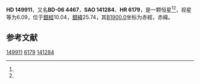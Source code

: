 {{Starbox begin
| name = HD 149911
}}
{{Starbox observe
| epoch = [[J2000.0|J2000.0]]
| constell = {{星座名待查}}<ref name=SIMBAD>{{cite web
 | url=http://simbad.u-strasbg.fr/simbad/sim-id?Ident=HR+6179
 | title =Pulsating variable Star
 | publisher=Centre de Données astronomiques de Strasbourg
 | work=SIMBAD
 | accessdate=2012-07-13}}</ref><ref name=DATA>{{cite web
 | url=http://vizier.u-strasbg.fr/viz-bin/VizieR-5?-out.add=.&-source=5050&-corr=PK=HR&-out.max=9999&HR=6179
 | title=VizieR Detailed Page
 | accessdate=2012-07-13
 | archive-date=2016-03-05
 | archive-url=https://web.archive.org/web/20160305031523/http://vizier.u-strasbg.fr/viz-bin/VizieR-5?-out.add=.&-source=5050&-corr=PK=HR&-out.max=9999&HR=6179
 | dead-url=no
 }}</ref>
| 星官 = 
| ra = {{RA|16|38|1.6}}<ref name=SIMBAD /><ref name=DATA />
| dec = {{DEC|-6|32|17}}<ref name=SIMBAD /><ref name=DATA />
| appmag_v = 6.09<ref name=SIMBAD /><ref name=DATA />
}}
{{Starbox character
| class = A0pCrEu<ref name=SIMBAD /><ref name=DATA />
| b-v = 0.16<ref name=SIMBAD /><ref name=DATA />
| u-b = 0.13<ref name=SIMBAD /><ref name=DATA />
| r-i = <ref name=SIMBAD /><ref name=DATA />
| variable = 
}}
{{Starbox astrometry
| radial_v = 0.13
| prop_mo_ra = -22
| parallax = 
| p_error = 
}}
{{Starbox catalog
| names =BD-06 4467，[[SAO星表|SAO]] 141284，[[HD星表|HD]] 149911，[[HR星表|HR]] 6179}}
{{Starbox reference |Simbad=HR+6179}}
{{Starbox end}}

'''HD 149911'''，又名'''BD-06 4467'''，'''SAO 141284'''、'''HR 6179'''，是一颗恒星<ref name=SIMBAD /><ref name=DATA />，视星等为6.09，位于[[銀道座標系|銀經]]10.04，[[銀道座標系|銀緯]]25.74，其[[B1900.0|B1900.0]]坐标为赤經{{RA|16|32|40.1}}，赤緯{{DEC|-6|25.74|12}}。

== 参考文献 ==
{{reflist}}

{{star-stub}}

[[Category:HD和HDE天體|149911]]
[[Category:HR天體|6179]]
[[Category:SAO天體|141284]]